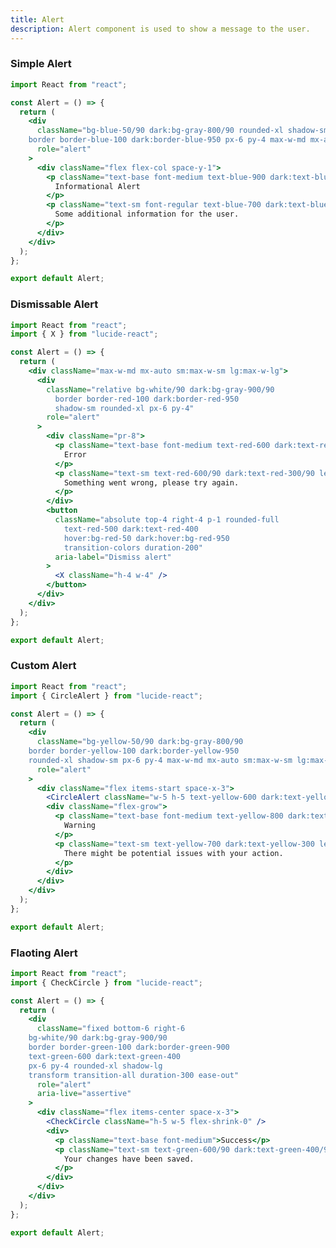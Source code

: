 ```yaml
---
title: Alert
description: Alert component is used to show a message to the user.
---
```


### Simple Alert
<Preview>
<SimpleAlert />
</Preview>

```jsx showLineNumbers
import React from "react";

const Alert = () => {
  return (
    <div
      className="bg-blue-50/90 dark:bg-gray-800/90 rounded-xl shadow-sm 
    border border-blue-100 dark:border-blue-950 px-6 py-4 max-w-md mx-auto sm:max-w-sm lg:max-w-lg"
      role="alert"
    >
      <div className="flex flex-col space-y-1">
        <p className="text-base font-medium text-blue-900 dark:text-blue-100">
          Informational Alert
        </p>
        <p className="text-sm font-regular text-blue-700 dark:text-blue-300 leading-relaxed">
          Some additional information for the user.
        </p>
      </div>
    </div>
  );
};

export default Alert;
```	

### Dismissable Alert
<Preview>
<DismissableAlert />
</Preview>

```jsx showLineNumbers
import React from "react";
import { X } from "lucide-react";

const Alert = () => {
  return (
    <div className="max-w-md mx-auto sm:max-w-sm lg:max-w-lg">
      <div
        className="relative bg-white/90 dark:bg-gray-900/90 
          border border-red-100 dark:border-red-950
          shadow-sm rounded-xl px-6 py-4"
        role="alert"
      >
        <div className="pr-8">
          <p className="text-base font-medium text-red-600 dark:text-red-400 mb-1">
            Error
          </p>
          <p className="text-sm text-red-600/90 dark:text-red-300/90 leading-relaxed">
            Something went wrong, please try again.
          </p>
        </div>
        <button
          className="absolute top-4 right-4 p-1 rounded-full 
            text-red-500 dark:text-red-400 
            hover:bg-red-50 dark:hover:bg-red-950 
            transition-colors duration-200"
          aria-label="Dismiss alert"
        >
          <X className="h-4 w-4" />
        </button>
      </div>
    </div>
  );
};

export default Alert;
```

### Custom Alert
<Preview>
<CustomAlert />
</Preview>

```jsx showLineNumbers
import React from "react";
import { CircleAlert } from "lucide-react";

const Alert = () => {
  return (
    <div
      className="bg-yellow-50/90 dark:bg-gray-800/90 
    border border-yellow-100 dark:border-yellow-950
    rounded-xl shadow-sm px-6 py-4 max-w-md mx-auto sm:max-w-sm lg:max-w-lg"
      role="alert"
    >
      <div className="flex items-start space-x-3">
        <CircleAlert className="w-5 h-5 text-yellow-600 dark:text-yellow-400 mt-0.5 flex-shrink-0" />
        <div className="flex-grow">
          <p className="text-base font-medium text-yellow-800 dark:text-yellow-200 mb-1">
            Warning
          </p>
          <p className="text-sm text-yellow-700 dark:text-yellow-300 leading-relaxed">
            There might be potential issues with your action.
          </p>
        </div>
      </div>
    </div>
  );
};

export default Alert;
```

### Flaoting Alert
<Preview>
<FloatingAlert />
</Preview>

```jsx showLineNumbers
import React from "react";
import { CheckCircle } from "lucide-react";

const Alert = () => {
  return (
    <div
      className="fixed bottom-6 right-6
    bg-white/90 dark:bg-gray-900/90 
    border border-green-100 dark:border-green-900
    text-green-600 dark:text-green-400 
    px-6 py-4 rounded-xl shadow-lg 
    transform transition-all duration-300 ease-out"
      role="alert"
      aria-live="assertive"
    >
      <div className="flex items-center space-x-3">
        <CheckCircle className="h-5 w-5 flex-shrink-0" />
        <div>
          <p className="text-base font-medium">Success</p>
          <p className="text-sm text-green-600/90 dark:text-green-400/90">
            Your changes have been saved.
          </p>
        </div>
      </div>
    </div>
  );
};

export default Alert;
```